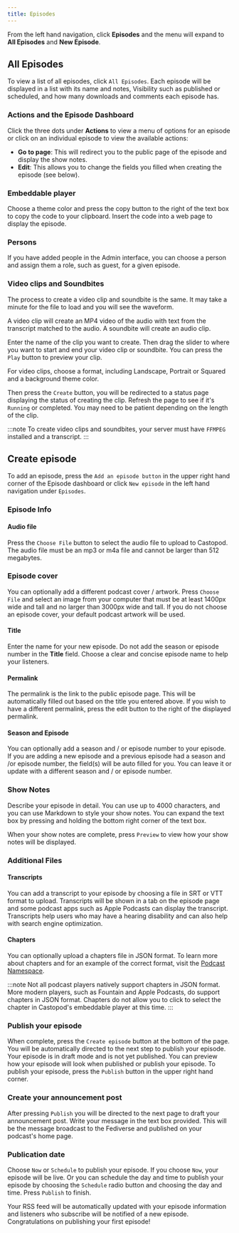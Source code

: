 ```yaml
---
title: Episodes
---
```


From the left hand navigation, click **Episodes** and the menu will expand to
**All Episodes** and **New Episode**.

## All Episodes

To view a list of all episodes, click `All Episodes`. Each episode will be
displayed in a list with its name and notes, Visibility such as published or
scheduled, and how many downloads and comments each episode has.

### Actions and the Episode Dashboard

Click the three dots under **Actions** to view a menu of options for an episode
or click on an individual episode to view the available actions:

- **Go to page**: This will redirect you to the public page of the episode and
  display the show notes.
- **Edit**: This allows you to change the fields you filled when creating the
  episode (see below).

### Embeddable player

Choose a theme color and press the copy button to the right of the text box to
copy the code to your clipboard. Insert the code into a web page to display the
episode.

### Persons

If you have added people in the Admin interface, you can choose a person and
assign them a role, such as guest, for a given episode.

### Video clips and Soundbites

The process to create a video clip and soundbite is the same. It may take a
minute for the file to load and you will see the waveform.

A video clip will create an MP4 video of the audio with text from the transcript
matched to the audio. A soundbite will create an audio clip.

Enter the name of the clip you want to create. Then drag the slider to where you
want to start and end your video clip or soundbite. You can press the `Play`
button to preview your clip.

For video clips, choose a format, including Landscape, Portrait or Squared and a
background theme color.

Then press the `Create` button, you will be redirected to a status page
displaying the status of creating the clip. Refresh the page to see if it's
`Running` or completed. You may need to be patient depending on the length of
the clip.

:::note To create video clips and soundbites, your server must have `FFMPEG`
installed and a transcript. :::

## Create episode

To add an episode, press the `Add an episode button` in the upper right hand
corner of the Episode dashboard or click `New episode` in the left hand
navigation under `Episodes`.

### Episode Info

#### Audio file

Press the `Choose File` button to select the audio file to upload to Castopod.
The audio file must be an mp3 or m4a file and cannot be larger than 512
megabytes.

### Episode cover

You can optionally add a different podcast cover / artwork. Press `Choose File`
and select an image from your computer that must be at least 1400px wide and
tall and no larger than 3000px wide and tall. If you do not choose an episode
cover, your default podcast artwork will be used.

#### Title

Enter the name for your new episode. Do not add the season or episode number in
the **Title** field. Choose a clear and concise episode name to help your
listeners.

#### Permalink

The permalink is the link to the public episode page. This will be automatically
filled out based on the title you entered above. If you wish to have a different
permalink, press the edit button to the right of the displayed permalink.

#### Season and Episode

You can optionally add a season and / or episode number to your episode. If you
are adding a new episode and a previous episode had a season and /or episode
number, the field(s) will be auto filled for you. You can leave it or update
with a different season and / or episode number.

### Show Notes

Describe your episode in detail. You can use up to 4000 characters, and you can
use Markdown to style your show notes. You can expand the text box by pressing
and holding the bottom right corner of the text box.

When your show notes are complete, press `Preview` to view how your show notes
will be displayed.

### Additional Files

#### Transcripts

You can add a transcript to your episode by choosing a file in SRT or VTT format
to upload. Transcripts will be shown in a tab on the episode page and some
podcast apps such as Apple Podcasts can display the transcript.  
Transcripts help users who may have a hearing disability and can also help with
search engine optimization.

#### Chapters

You can optionally upload a chapters file in JSON format. To learn more about
chapters and for an example of the correct format, visit the
[Podcast Namespace](https://github.com/Podcastindex-org/podcast-namespace/blob/main/chapters/jsonChapters.md).

:::note Not all podcast players natively support chapters in JSON format. More
modern players, such as Fountain and Apple Podcasts, do support chapters in JSON
format. Chapters do not allow you to click to select the chapter in Castopod's
embeddable player at this time. :::

### Publish your episode

When complete, press the `Create episode` button at the bottom of the page. You
will be automatically directed to the next step to publish your episode. Your
episode is in draft mode and is not yet published. You can preview how your
episode will look when published or publish your episode. To publish your
episode, press the `Publish` button in the upper right hand corner.

### Create your announcement post

After pressing `Publish` you will be directed to the next page to draft your
announcement post. Write your message in the text box provided. This will be the
message broadcast to the Fediverse and published on your podcast's home page.

### Publication date

Choose `Now` or `Schedule` to publish your episode. If you choose `Now`, your
episode will be live. Or you can schedule the day and time to publish your
episode by choosing the `Schedule` radio button and choosing the day and time.
Press `Publish` to finish.

Your RSS feed will be automatically updated with your episode information and
listeners who subscribe will be notified of a new episode. Congratulations on
publishing your first episode!
